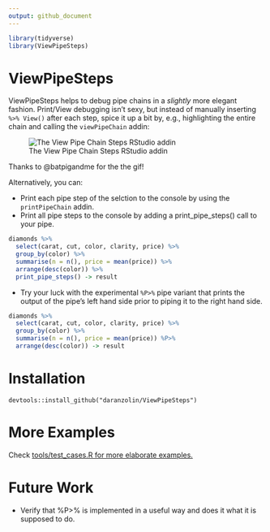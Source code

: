```yaml
---
output: github_document
---
```


``` r
library(tidyverse)
library(ViewPipeSteps)
```

# ViewPipeSteps

ViewPipeSteps helps to debug pipe chains in a *slightly* more elegant fashion. Print/View debugging isn't sexy, but instead of manually inserting `%>% View()` after each step, spice it up a bit by, e.g., highlighting the entire chain and calling the `viewPipeChain` addin:

![The View Pipe Chain Steps RStudio addin](inst/daranzolin_ViewPipeSteps.gif)

Thanks to @batpigandme for the the gif!

Alternatively, you can:

- Print each pipe step of the selction to the console by using the
  `printPipeChain` addin. 
- Print all pipe steps to the console by adding a print_pipe_steps() 
  call to your pipe.
  
``` r
diamonds %>%
  select(carat, cut, color, clarity, price) %>%
  group_by(color) %>%
  summarise(n = n(), price = mean(price)) %>%
  arrange(desc(color)) %>%
  print_pipe_steps() -> result
```

- Try your luck with the experimental `%P>%` pipe variant that prints the output
  of the pipe's left hand side prior to piping it to the right hand side.

``` r
diamonds %>%
  select(carat, cut, color, clarity, price) %>%
  group_by(color) %>%
  summarise(n = n(), price = mean(price)) %P>%
  arrange(desc(color)) -> result
```

# Installation

```
devtools::install_github("daranzolin/ViewPipeSteps")

```
# More Examples

Check [tools/test_cases.R for more elaborate examples.](https://github.com/joachim-gassen/ViewPipeSteps/blob/master/tools/test_cases.R) 


# Future Work

* Verify that %P>% is implemented in a useful way and does it what it
  is supposed to do.



